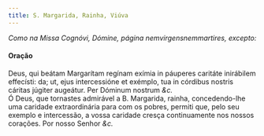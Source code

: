```yaml
---
title: S. Margarida, Rainha, Viúva
---
```



<em>Como na Missa Cognóvi, Dómine, página nemvirgensnemmartires, excepto:</em>

<h4 class="text-center">Oração</h4>
<div class="container-fluid">
<div class="row">
<div class="col-6 dropcaps text-justify">
Deus, qui beátam Margarítam regínam exímia in páuperes caritáte inirábilem effecísti: da; ut, ejus intercessióne et exémplo, tua in córdibus nostris cáritas júgiter augeátur. Per Dóminum nostrum <em>&c.</em>
</div>
<div class="col-6 dropcaps text-justify">
Ó Deus, que tornastes admirável a B. Margarida, rainha, concedendo-lhe uma caridade extraordinária para com os pobres, permiti que, pelo seu exemplo e intercessão, a vossa caridade cresça continuamente nos nossos corações. Por nosso Senhor <em>&c.</em>
</div>
</div>
</div>